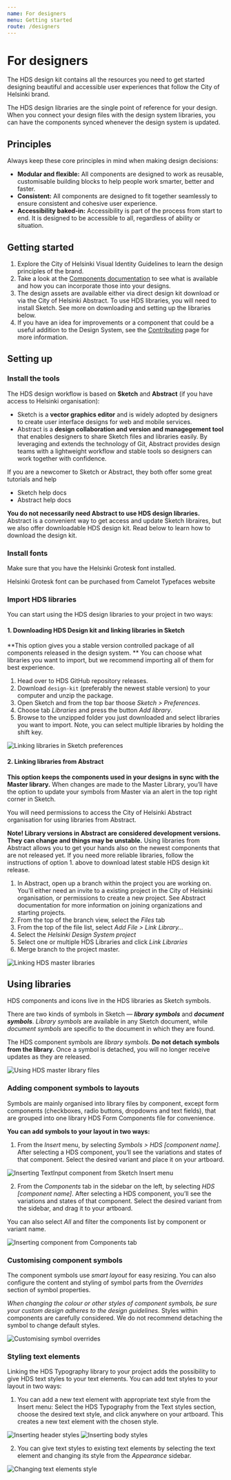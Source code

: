 ```yaml
---
name: For designers
menu: Getting started
route: /designers
---
```



# For designers

<LargeParagraph>
    The HDS design kit contains all the resources you need to get started designing beautiful and accessible user experiences that follow the City of Helsinki brand.
</LargeParagraph>

The HDS design libraries are the single point of reference for your design. When you connect your design files with the design system libraries, you can have the components synced whenever the design system is updated.

## Principles

Always keep these core principles in mind when making design decisions:
- **Modular and flexible:** All components are designed to work as reusable, customisable building blocks to help people work smarter, better and faster.
- **Consistent:** All components are designed to fit together seamlessly to ensure consistent and cohesive user experience.
- **Accessibility baked-in:** Accessibility is part of the process from start to end. It is designed to be accessible to all, regardless of ability or situation.

## Getting started
1. Explore the City of Helsinki <Link href="https://brand.hel.fi/" external>Visual Identity Guidelines</Link> to learn the design principles of the brand.
2. Take a look at the [Components documentation](/components "Components") to see what is available and how you can incorporate those into your designs.
3. The design assets are available either via direct design kit download or via the City of Helsinki Abstract. To use HDS libraries, you will need to install Sketch. See more on downloading and setting up the libraries below.
4. If you have an idea for improvements or a component that could be a useful addition to the Design System, see the [Contributing](/contributing "Contributing") page for more information.

## Setting up

### Install the tools
The HDS design workflow is based on **Sketch** and **Abstract** (if you have access to Helsinki organisation):
- <Link href="https://www.sketch.com/" external>Sketch</Link> is a <b>vector graphics editor</b> and is widely adopted by designers to create user interface designs for web and mobile services.
- <Link href="https://www.abstract.com/" external>Abstract</Link> is a <b>design collaboration and version and managegement tool</b> that enables designers to share Sketch files and libraries easily. By leveraging and extends the technology of Git, Abstract provides design teams with a lightweight workflow and stable tools so designers can work together with confidence.


If you are a newcomer to Sketch or Abstract, they both offer some great tutorials and help 

- <Link href="https://www.sketchapp.com/docs/" external>Sketch help docs</Link>
- <Link href="https://www.abstract.com/help/" external>Abstract help docs</Link>

**You do not necessarily need Abstract to use HDS design libraries.** Abstract is a convenient way to get access and update Sketch libraires, but we also offer downloadable HDS design kit. Read below to learn how to download the design kit. 

### Install fonts
<p>Make sure that you have the <Link href="https://camelot-typefaces.com/helsinki-grotesk" external>Helsinki Grotesk font</Link> installed.</p>

<p>Helsinki Grotesk font can be purchased from <Link href="https://camelot-typefaces.com/helsinki-grotesk" external>Camelot Typefaces website</Link></p>

### Import HDS libraries

You can start using the HDS design libraries to your project in two ways:

#### 1. Downloading HDS Design kit and linking libraries in Sketch
**This option gives you a stable version controlled package of all components released in the design system. ** You can choose what libraries you want to import, but we recommend importing all of them for best experience.

1. Head over to <Link href="https://github.com/City-of-Helsinki/helsinki-design-system/releases" external>HDS GitHub repository releases</Link>.
2. Download `design-kit` (preferably the newest stable version) to your computer and unzip the package.
3. Open Sketch and from the top bar thoose _Sketch > Preferences_.
4. Choose tab _Libraries_ and press the button _Add library_.
5. Browse to the unzipped folder you just downloaded and select libraries you want to import. Note, you can select multiple libraries by holding the shift key. 

<Image src="../../static/fordesigners-hds-designkit.png" alt="Linking libraries in Sketch preferences" style="max-width:100%" />

#### 2. Linking libraries from Abstract
**This option keeps the components used in your designs in sync with the Master library.** When changes are made to the Master Library, you’ll have the option to update your symbols from Master via an alert in the top right corner in Sketch.

You will need permissions to access the City of Helsinki Abstract organisation for using libraries from Abstract.

<p><b>Note! Library versions in Abstract are considered development versions. They can change and things may be unstable.</b> Using libraries from Abstract allows you to get your hands also on the newest components that are not released yet. If you need more reliable libraries, follow the instructions of option 1. above to download latest stable <Link href="https://github.com/City-of-Helsinki/helsinki-design-system/releases" external>HDS design kit release</Link>.</p>

1. In Abstract, open up a branch within the project you are working on. You'll either need an invite to a existing project in the City of Helsinki organisation, or permissions to create a new project. See <Link href="https://www.abstract.com/help/getting-started/" external>Abstract documentation</Link> for more information on joining organizations and starting projects.
2. From the top of the branch view, select the _Files_ tab
3. From the top of the file list, select _Add File > Link Library…_  
4. Select the _Helsinki Design System project_  
5. Select one or multiple HDS Libraries and click _Link Libraries_
6. Merge branch to the project master.

<Image src="../../static/fordesigners-abstract-link-libraries.png " alt="Linking HDS master libraries" style="max-width:100%" />

## Using libraries

HDS components and icons live in the HDS libraries as Sketch symbols. 

There are two kinds of symbols in Sketch — **_library symbols_** and **_document symbols_**. _Library symbols_ are available in any Sketch document, while _document symbols_ are specific to the document in which they are found. 

The HDS component symbols are _library symbols_. **Do not detach symbols from the library.** Once a symbol is detached, you will no longer receive updates as they are released.

<Image src="../../static/fordesigners-hds-master-files.png" alt="Using HDS master library files" style="max-width:100%" />


### Adding component symbols to layouts
Symbols are mainly organised into library files by component, except form components (checkboxes, radio buttons, dropdowns and text fields), that are grouped into one library HDS Form Components file for convenience. 

**You can add symbols to your layout in two ways:**
1. From the _Insert_ menu, by selecting _Symbols > HDS [component name]_. After selecting a HDS component, you’ll see the variations and states of that component. Select the desired variant and place it on your artboard.

<Image src="../../static/fordesigners-component-textfield-insert.png" alt="Inserting TextInput component from Sketch Insert menu" style="max-width:100%" />


2. From the _Components_ tab in the sidebar on the left, by selecting _HDS [component name]_. After selecting a HDS component, you’ll see the variations and states of that component. Select the desired variant from the sidebar, and drag it to your artboard. 

You can also select _All_ and filter the components list by component or variant name.

<Image src="../../static/fordesigners-component-insert.png" alt="Inserting component from Components tab" style="max-width:100%" />


### Customising component symbols
The component symbols use _smart layout_ for easy resizing. You can also configure the content and styling of symbol parts from the _Overrides_ section of symbol properties.

_When changing the colour or other styles of component symbols, be sure your custom design adheres to the design guidelines._ Styles within components are carefully considered. We do not recommend detaching the symbol to change default styles.

<Image src="../../static/fordesigners-component-overrides.png" alt="Customising symbol overrides" style="max-width:100%" />



### Styling text elements
Linking the HDS Typography library to your project adds the possibility to give HDS text styles to your text elements. You can add text styles to your layout in two ways:

1. You can add a new text element with appropriate text style from the Insert menu: Select the HDS Typography from the Text styles section, choose the desired text style, and click anywhere on your artboard. This creates a new text element with the chosen style.

<Image src="../../static/fordesigners-typography-header-insert.png" alt="Inserting header styles" style="max-width:100%" />

<Image src="../../static/fordesigners-typography-body-insert.png" alt="Inserting body styles" style="max-width:100%" />


2. You can give text styles to existing text elements by selecting the text element and changing its style from the _Appearance_ sidebar.

<Image src="../../static/fordesigners-typography-textstyle-appearance.png" alt="Changing text elements style" style="max-width:100%" />
